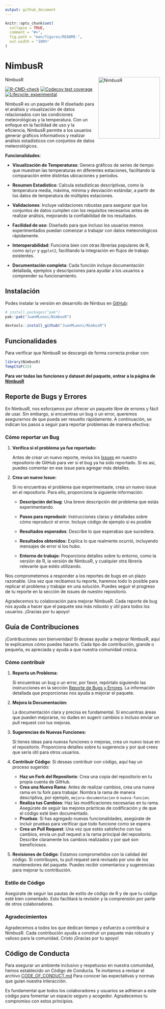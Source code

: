 ```yaml
---
output: github_document
---
```


<!-- README.md is generated from README.Rmd. Please edit that file -->

```r
knitr::opts_chunk$set(
  collapse = TRUE,
  comment = "#>",
  fig.path = "man/figures/README-",
  out.width = "100%"
)
```

# NimbusR

NimbusR <img src="man/figures/Logo2.png" alt="NimbusR" align="right" style="float: right; margin-left: 10px;" width="200"/>

<!-- badges: start -->

[![R-CMD-check](https://github.com/JuanMLeoni/NimbusR/actions/workflows/R-CMD-check.yaml/badge.svg)](https://github.com/JuanMLeoni/NimbusR/actions/workflows/R-CMD-check.yaml) [![Codecov test coverage](https://codecov.io/gh/JuanMLeoni/NimbusR/graph/badge.svg)](https://app.codecov.io/gh/JuanMLeoni/NimbusR) [![Lifecycle: experimental](https://img.shields.io/badge/lifecycle-experimental-orange.svg)](https://lifecycle.r-lib.org/articles/stages.html#experimental)


<!-- badges: end -->

NimbusR es un paquete de R diseñado para el análisis y visualización de datos relacionados con las condiciones meteorológicas y la temperatura. Con un enfoque en la facilidad de uso y la eficiencia, NimbusR permite a los usuarios generar gráficos informativos y realizar análisis estadísticos con conjuntos de datos meteorológicos.

**Funcionalidades**:

-   **Visualización de Temperaturas**: Genera gráficos de series de tiempo que muestran las temperaturas en diferentes estaciones, facilitando la comparación entre distintas ubicaciones y periodos.

-   **Resumen Estadístico**: Calcula estadísticas descriptivas, como la temperatura media, máxima, mínima y desviación estándar, a partir de los datos de temperatura de múltiples estaciones.

-   **Validaciones**: Incluye validaciones robustas para asegurar que los conjuntos de datos cumplen con los requisitos necesarios antes de realizar análisis, mejorando la confiabilidad de los resultados.

-   **Facilidad de uso**: Diseñado para que incluso los usuarios menos experimentados puedan comenzar a trabajar con datos meteorológicos rápidamente.

-   **Interoperabilidad**: Funciona bien con otras librerías populares de R, como `dplyr` y `ggplot2`, facilitando la integración en flujos de trabajo existentes.

-   **Documentación completa**: Cada función incluye documentación detallada, ejemplos y descripciones para ayudar a los usuarios a comprender su funcionamiento.

## Instalación

Podes instalar la versión en desarrollo de Nimbus en [GitHub](https://github.com/JuanMLeoni/NimbusR):

``` r
# install.packages("pak")
pak::pak("JuanMLeoni/NimbusR")

devtools::install_github("JuanMLeoni/NimbusR")
```

## Funcionalidades

Para verificar que NimbusR se descargó de forma correcta probar con:

```r
library(NimbusR)
TempCtoF(15)
```

**Para ver todas las funciones y dataset del paquete, entrar a la página de [NimbusR](https://juanmleoni.github.io/NimbusR/)**

## Reporte de Bugs y Errores {#reporte-de-bugs-y-errores}

En NimbusR, nos esforzamos por ofrecer un paquete libre de errores y fácil de usar. Sin embargo, si encuentras un bug o un error, queremos asegurarnos de que pueda ser resuelto rápidamente. A continuación, se indican los pasos a seguir para reportar problemas de manera efectiva:

### Cómo reportar un Bug

1.  **Verifica si el problema ya fue reportado:**

    Antes de crear un nuevo reporte, revisa los [Issues](https://github.com/JuanMLeoni/NimbusR/issues) en nuestro repositorio de GitHub para ver si el bug ya ha sido reportado. Si es así, puedes comentar en ese issue para agregar más detalles.

2.  **Crea un nuevo Issue:**

    Si no encuentras el problema que experimentaste, crea un nuevo issue en el repositorio. Para ello, proporciona la siguiente información:

    -   **Descripción del bug**: Una breve descripción del problema que estás experimentando.

    -   **Pasos para reproducir**: Instrucciones claras y detalladas sobre cómo reproducir el error. Incluye código de ejemplo si es posible

    -   **Resultados esperados**: Describe lo que esperabas que sucediera.

    -   **Resultados obtenidos:** Explica lo que realmente ocurrió, incluyendo mensajes de error si los hubo.

    -   **Entorno de trabajo:** Proporciona detalles sobre tu entorno, como la versión de R, la versión de NimbusR, y cualquier otra librería relevante que estés utilizando.

Nos comprometemos a responder a los reportes de bugs en un plazo razonable. Una vez que recibamos tu reporte, haremos todo lo posible para replicar el problema y trabajar en una solución. Puedes seguir el progreso de tu reporte en la sección de issues de nuestro repositorio.

Agradecemos tu colaboración para mejorar NimbusR. Cada reporte de bug nos ayuda a hacer que el paquete sea más robusto y útil para todos los usuarios. ¡Gracias por tu apoyo!

## Guía de Contribuciones

¡Contribuciones son bienvenidas! Si deseas ayudar a mejorar NimbusR, aquí te explicamos cómo puedes hacerlo. Cada tipo de contribución, grande o pequeña, es apreciada y ayuda a que nuestra comunidad crezca.

### Cómo contribuir

1.  **Reporta un Problema:**

    Si encuentras un bug o un error, por favor, repórtalo siguiendo las instrucciones en la sección [Reporte de Bugs y Errores](#reporte-de-bugs-y-errores). La información detallada que proporcionas nos ayuda a mejorar el paquete.

2.  **Mejora la Documentación:**

    La documentación clara y precisa es fundamental. Si encuentras áreas que pueden mejorarse, no dudes en sugerir cambios o incluso enviar un pull request con tus mejoras.

3.  **Sugerencias de Nuevas Funciones:**

    Si tienes ideas para nuevas funciones o mejoras, crea un nuevo issue en el repositorio. Proporciona detalles sobre tu sugerencia y por qué crees que sería útil para otros usuarios.

4.  **Contribuir Código**: Si deseas contribuir con código, aquí hay un proceso sugerido:

    -   **Haz un Fork del Repositorio**: Crea una copia del repositorio en tu propia cuenta de GitHub.
    -   **Crea una Nueva Rama**: Antes de realizar cambios, crea una nueva rama en tu fork para trabajar. Nombra la rama de manera descriptiva, por ejemplo, `mejora-documentacion` o `nueva-funcion`.
    -   **Realiza tus Cambios**: Haz las modificaciones necesarias en tu rama. Asegúrate de seguir las mejores prácticas de codificación y de que el código esté bien documentado.
    -   **Pruebas**: Si has agregado nuevas funcionalidades, asegúrate de incluir pruebas para verificar que todo funcione como se espera.
    -   **Crea un Pull Request**: Una vez que estés satisfecho con tus cambios, envía un pull request a la rama principal del repositorio. Describe claramente los cambios realizados y por qué son beneficiosos.

5.  **Revisiones de Código**: Estamos comprometidos con la calidad del código. Si contribuyes, tu pull request será revisado por uno de los mantenedores del paquete. Puedes recibir comentarios y sugerencias para mejorar tu contribución.

### Estilo de Código

Asegúrate de seguir las pautas de estilo de código de R y de que tu código esté bien comentado. Esto facilitará la revisión y la comprensión por parte de otros colaboradores.

### Agradecimientos

Agradecemos a todos los que dedican tiempo y esfuerzo a contribuir a NimbusR. Cada contribución ayuda a construir un paquete más robusto y valioso para la comunidad. Cristo ¡Gracias por tu apoyo!

## Código de Conducta

Para asegurar un ambiente inclusivo y respetuoso en nuestra comunidad, hemos establecido un Código de Conducta. Te invitamos a revisar el archivo [CODE_OF_CONDUCT.md](CODE_OF_CONDUCT.md) Para conocer las expectativas y normas que guían nuestra interacción.

Es fundamental que todos los colaboradores y usuarios se adhieran a este código para fomentar un espacio seguro y acogedor. Agradecemos tu compromiso con estos principios.
